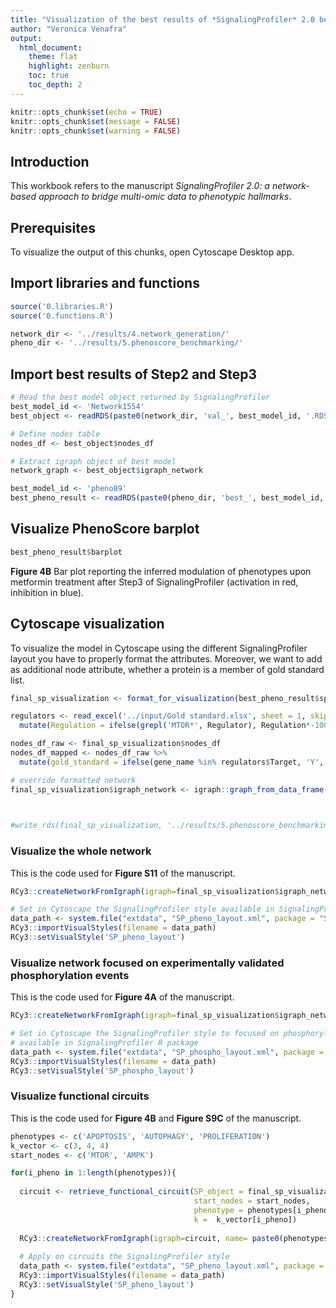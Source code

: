 ```yaml
---
title: "Visualization of the best results of *SignalingProfiler* 2.0 benchmarking"
author: "Veronica Venafra"
output:
  html_document:
    theme: flat
    highlight: zenburn
    toc: true
    toc_depth: 2
---
```


```r
knitr::opts_chunk$set(echo = TRUE)
knitr::opts_chunk$set(message = FALSE)
knitr::opts_chunk$set(warning = FALSE)
```

## Introduction
This workbook refers to the manuscript *SignalingProfiler 2.0: a network-based approach to bridge multi-omic data to phenotypic hallmarks*.

## Prerequisites
To visualize the output of this chunks, open Cytoscape Desktop app. 

## Import libraries and functions

```r
source('0.libraries.R')
source('0.functions.R')

network_dir <- '../results/4.network_generation/'
pheno_dir <- '../results/5.phenoscore_benchmarking/'
```

## Import best results of Step2 and Step3

```r
# Read the best model object returned by SignalingProfiler
best_model_id <- 'Network1554'
best_object <- readRDS(paste0(network_dir, 'val_', best_model_id, '.RDS'))

# Define nodes table
nodes_df <- best_object$nodes_df

# Extract igraph object of best model
network_graph <- best_object$igraph_network
```

```r
best_model_id <- 'pheno89'
best_pheno_result <- readRDS(paste0(pheno_dir, 'best_', best_model_id, '.rds'))
```

## Visualize PhenoScore barplot

```r
best_pheno_result$barplot
```
**Figure 4B** Bar plot reporting the inferred modulation of phenotypes upon metformin treatment after Step3 of SignalingProfiler (activation in red, inhibition in blue).

## Cytoscape visualization

To visualize the model in Cytoscape using the different SignalingProfiler layout you have to properly format the attributes.
Moreover, we want to add as additional node attribute, whether a protein is a member of gold standard list.
```r
final_sp_visualization <- format_for_visualization(best_pheno_result$sp_object_phenotypes) 

regulators <- read_excel('../input/Gold standard.xlsx', sheet = 1, skip = 1) %>%
  mutate(Regulation = ifelse(grepl('MTOR*', Regulator), Regulation*-100, Regulation*100))

nodes_df_raw <- final_sp_visualization$nodes_df
nodes_df_mapped <- nodes_df_raw %>%
  mutate(gold_standard = ifelse(gene_name %in% regulators$Target, 'Y', 'N'))

# override formatted network
final_sp_visualization$igraph_network <- igraph::graph_from_data_frame(d = final_sp_visualization$edges_df, 
                                                                       vertices =  nodes_df_mapped)


#write_rds(final_sp_visualization, '../results/5.phenoscore_benchmarking/formatted_output.rds')

```

### Visualize the whole network
This is the code used for **Figure S11** of the manuscript.
```r
RCy3::createNetworkFromIgraph(igraph=final_sp_visualization$igraph_network, name="Whole network")

# Set in Cytoscape the SignalingProfiler style available in SignalingProfiler R package
data_path <- system.file("extdata", "SP_pheno_layout.xml", package = "SignalingProfiler")
RCy3::importVisualStyles(filename = data_path)
RCy3::setVisualStyle('SP_pheno_layout')

```

### Visualize network focused on experimentally validated phosphorylation events
This is the code used for **Figure 4A** of the manuscript.
```r

RCy3::createNetworkFromIgraph(igraph=final_sp_visualization$igraph_network, name="PhosphoTest")

# Set in Cytoscape the SignalingProfiler style to focused on phosphorylation events 
# available in SignalingProfiler R package
data_path <- system.file("extdata", "SP_phospho_layout.xml", package = "SignalingProfiler")
RCy3::importVisualStyles(filename = data_path)
RCy3::setVisualStyle('SP_phospho_layout')

```

### Visualize functional circuits
This is the code used for **Figure 4B** and **Figure S9C** of the manuscript.

```r

phenotypes <- c('APOPTOSIS', 'AUTOPHAGY', 'PROLIFERATION')
k_vector <- c(3, 4, 4)
start_nodes <- c('MTOR', 'AMPK')

for(i_pheno in 1:length(phenotypes)){
  
  circuit <- retrieve_functional_circuit(SP_object = final_sp_visualization, 
                                         start_nodes = start_nodes, 
                                         phenotype = phenotypes[i_pheno],
                                         k =  k_vector[i_pheno])
  
  RCy3::createNetworkFromIgraph(igraph=circuit, name= paste0(phenotypes[i_pheno], ' circuit'))
  
  # Apply on circuits the SignalingProfiler style
  data_path <- system.file("extdata", "SP_pheno_layout.xml", package = "SignalingProfiler")
  RCy3::importVisualStyles(filename = data_path)
  RCy3::setVisualStyle('SP_pheno_layout')
}
```




